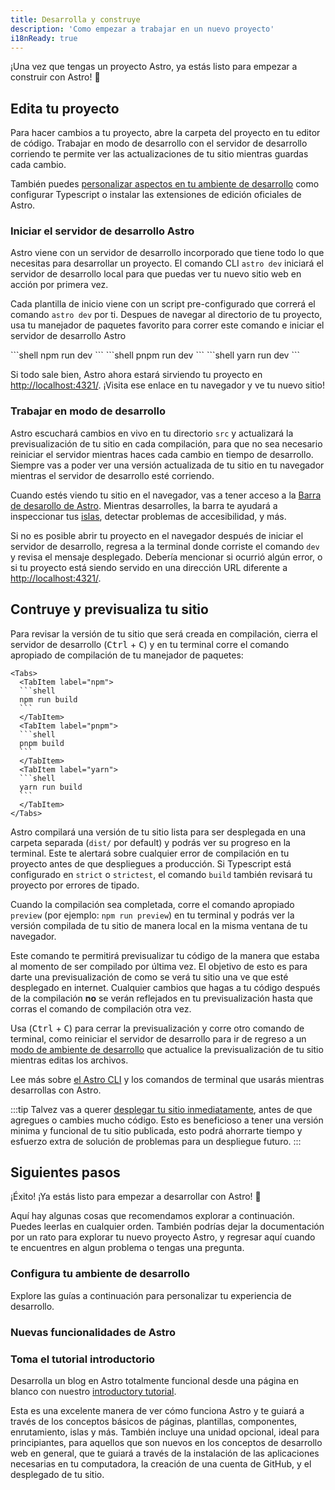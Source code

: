 ```yaml
---
title: Desarrolla y construye
description: 'Como empezar a trabajar en un nuevo proyecto'
i18nReady: true
---
```


¡Una vez que tengas un proyecto Astro, ya estás listo para empezar a construir con Astro! 🚀

## Edita tu proyecto

Para hacer cambios a tu proyecto, abre la carpeta del proyecto en tu editor de código. Trabajar en modo de desarrollo con el servidor de desarrollo corriendo te permite ver las actualizaciones de tu sitio mientras guardas cada cambio.

También puedes [personalizar aspectos en tu ambiente de desarrollo](#configura-tu-ambiente-de-desarrollo) como configurar Typescript o instalar las extensiones de edición oficiales de Astro.

### Iniciar el servidor de desarrollo Astro

Astro viene con un servidor de desarrollo incorporado que tiene todo lo que necesitas para desarrollar un proyecto. El comando CLI `astro dev` iniciará el servidor de desarrollo local para que puedas ver tu nuevo sitio web en acción por primera vez.

Cada plantilla de inicio viene con un script pre-configurado que correrá el comando `astro dev` por ti. Despues de navegar al directorio de tu proyecto, usa tu manejador de paquetes favorito para correr este comando e iniciar el servidor de desarrollo Astro

<Tabs>
  <TabItem label="npm">
  ```shell
  npm run dev
  ```
  </TabItem>
  <TabItem label="pnpm">
  ```shell
  pnpm run dev
  ```
  </TabItem>
  <TabItem label="yarn">
  ```shell
  yarn run dev
  ```
  </TabItem>
</Tabs>

Si todo sale bien, Astro ahora estará sirviendo tu proyecto en [http://localhost:4321/](http://localhost:4321/). ¡Visita ese enlace en tu navegador y ve tu nuevo sitio!

### Trabajar en modo de desarrollo

Astro escuchará cambios en vivo en tu directorio `src` y actualizará la previsualización de tu sitio en cada compilación, para que no sea necesario reiniciar el servidor mientras haces cada cambio en tiempo de desarrollo. Siempre vas a poder ver una versión actualizada de tu sitio en tu navegador mientras el servidor de desarrollo esté corriendo.

Cuando estés viendo tu sitio en el navegador, vas a tener acceso a la [Barra de desarollo de Astro](/es/guides/dev-toolbar/). Mientras desarrolles, la barra te ayudará a inspeccionar tus [islas](/es/concepts/islands/), detectar problemas de accesibilidad, y más.

Si no es posible abrir tu proyecto en el navegador después de iniciar el servidor de desarrollo, regresa a la terminal donde corriste el comando `dev` y revisa el mensaje desplegado. Debería mencionar si ocurrió algún error, o si tu proyecto está siendo servido en una dirección URL diferente a [http://localhost:4321/](http://localhost:4321/).

## Contruye y previsualiza tu sitio

Para revisar la versión de tu sitio que será creada en compilación, cierra el servidor de desarrollo (<kbd>Ctrl</kbd> + <kbd>C</kbd>) y en tu terminal corre el comando apropiado de compilación de tu manejador de paquetes:

    <Tabs>
      <TabItem label="npm">
      ```shell
      npm run build
      ```
      </TabItem>
      <TabItem label="pnpm">
      ```shell
      pnpm build
      ```
      </TabItem>
      <TabItem label="yarn">
      ```shell
      yarn run build
      ```
      </TabItem>
    </Tabs>

Astro compilará una versión de tu sitio lista para ser desplegada en una carpeta separada (`dist/` por default) y podrás ver su progreso en la terminal. Este te alertará sobre cualquier error de compilación en tu proyecto antes de que despliegues a producción. Si Typescript está configurado en `strict` o `strictest`, el comando `build` también revisará tu proyecto por errores de tipado.

Cuando la compilación sea completada, corre el comando apropiado `preview` (por ejemplo: `npm run preview`) en tu terminal y podrás ver la versión compilada de tu sitio de manera local en la misma ventana de tu navegador.

Este comando te permitirá previsualizar tu código de la manera que estaba al momento de ser compilado por última vez. El objetivo de esto es para darte una previsualización de como se verá tu sitio una ve que esté desplegado en internet. Cualquier cambios que hagas a tu código después de la compilación **no** se verán reflejados en tu previsualización hasta que corras el comando de compilación otra vez.

Usa (<kbd>Ctrl</kbd> + <kbd>C</kbd>) para cerrar la previsualización y corre otro comando de terminal, como reiniciar el servidor de desarrollo para ir de regreso a un [modo de ambiente de desarrollo](#work-in-development-mode) que actualice la previsualización de tu sitio mientras editas los archivos.

<ReadMore>Lee más sobre [el Astro CLI](/es/reference/cli-reference/) y los comandos de terminal que usarás mientras desarrollas con Astro.</ReadMore>

:::tip
Talvez vas a querer [desplegar tu sitio inmediatamente](/es/guides/deploy/), antes de que agregues o cambies mucho código. Esto es beneficioso a tener una versión minima y funcional de tu sitio publicada, esto podrá ahorrarte tiempo y esfuerzo extra de solución de problemas para un despliegue futuro.
:::

## Siguientes pasos

¡Éxito! ¡Ya estás listo para empezar a desarrollar con Astro! 🥳

Aquí hay algunas cosas que recomendamos explorar a continuación. Puedes leerlas en cualquier orden. También podrías dejar la documentación por un rato para explorar tu nuevo proyecto Astro, y regresar aquí cuando te encuentres en algun problema o tengas una pregunta.

### Configura tu ambiente de desarrollo

Explore las guías a continuación para personalizar tu experiencia de desarrollo.

<CardGrid>
  <LinkCard
    title="Configuración de editor"
    description="Personaliza tu editor de código para mejorar tu experiencia de desarrollo y conoce nuevas funcionalidades."
    href="/es/editor-setup/"
  />
  <LinkCard
    title="Barra de herramientas de desarrollo"
    description="Explora las funcionalidades de la barra de desarrollo."
    href="/es/guides/dev-toolbar/"
  />
  <LinkCard
    title="Configuración de TypeScript"
    description="Configura opciones para revisión de tipado, IntelliSense, y más."
    href="/es/guides/typescript/"
  />
</CardGrid>

### Nuevas funcionalidades de Astro

<CardGrid>
  <LinkCard
    title="Entiende tu código"
    description="Aprende sobre la estructura de archivos de Astro en nuestra guía de Estructura de proyecto"
    href="/es/basics/project-structure/"
  />
  <LinkCard
    title="Crea colecciones de contenido"
    description="Agrega contenido a tu nuevo sitio con validación frontmatter y revisión de tipado automática."
    href="/es/guides/content-collections/"
  />
  <LinkCard
    title="Agrega transisiones de vista"
    description="Crea transiciones de página y animaciones fluidas."
    href="/es/guides/view-transitions/"
  />
  <LinkCard
    title="Aprende sobre las Islas"
    description="Lee sobre la arquitectura de islas de Astro"
    href="/es/concepts/islands/"
  />
</CardGrid>

### Toma el tutorial introductorio

Desarrolla un blog en Astro totalmente funcional desde una página en blanco con nuestro [introductory tutorial](/es/tutorial/0-introduction/).

Esta es una excelente manera de ver cómo funciona Astro y te guiará a través de los conceptos básicos de páginas, plantillas, componentes, enrutamiento, islas y más. También incluye una unidad opcional, ideal para principiantes, para aquellos que son nuevos en los conceptos de desarrollo web en general, que te guiará a través de la instalación de las aplicaciones necesarias en tu computadora, la creación de una cuenta de GitHub, y el desplegado de tu sitio.